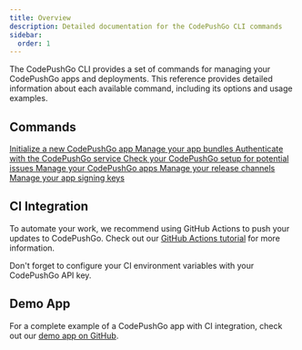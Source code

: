 ```yaml
---
title: Overview
description: Detailed documentation for the CodePushGo CLI commands
sidebar:
  order: 1
---
```



The CodePushGo CLI provides a set of commands for managing your CodePushGo apps and deployments. This reference provides detailed information about each available command, including its options and usage examples.

## Commands

<CardGrid stagger>
  <a href="/docs/cli/reference/init/">
    <Card title="init" icon="rocket">
      Initialize a new CodePushGo app
    </Card>
  </a>

  <a href="/docs/cli/reference/bundle/">
    <Card title="bundle" icon="seti:html">
      Manage your app bundles
    </Card>
  </a>

  <a href="/docs/cli/reference/login/">
    <Card title="login" icon="approve-check">
      Authenticate with the CodePushGo service
    </Card>
  </a>

  <a href="/docs/cli/reference/doctor/">
    <Card title="doctor" icon="approve-check-circle">
      Check your CodePushGo setup for potential issues
    </Card>
  </a>

  <a href="./app/">
    <Card title="app" icon="seti:default">
      Manage your CodePushGo apps
    </Card>
  </a>

  <a href="/docs/cli/reference/channel/">
    <Card title="channel" icon="seti:git">
      Manage your release channels
    </Card>
  </a>

  <a href="/docs/cli/reference/key/">
    <Card title="key" icon="seti:lock">
      Manage your app signing keys
    </Card>
  </a>
</CardGrid>

## CI Integration

To automate your work, we recommend using GitHub Actions to push your updates to CodePushGo. Check out our [GitHub Actions tutorial](https://capgo.app/blog/automatic-build-and-release-with-github-actions/) for more information.

Don't forget to configure your CI environment variables with your CodePushGo API key.

## Demo App

For a complete example of a CodePushGo app with CI integration, check out our [demo app on GitHub](https://github.com/Cap-go/demo-app/). 
